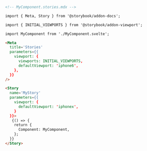 ```md
<!-- MyComponent.stories.mdx -->

import { Meta, Story } from '@storybook/addon-docs';

import { INITIAL_VIEWPORTS } from '@storybook/addon-viewport';

import MyComponent from './MyComponent.svelte';

<Meta
  title='Stories'
  parameters={{
    viewport: {
      viewports: INITIAL_VIEWPORTS,
      defaultViewport: 'iphone6',
    },
  }}
/>

<Story
  name='MyStory'
  parameters={{
    viewport: {
      defaultViewport: 'iphonex',
    }
  }}>
   {() => {
    return {
      Component: MyComponent,
    };
  }}
</Story>
```